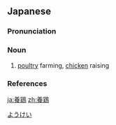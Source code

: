 ==Japanese==
{{wikipedia|lang=ja}}
{{ja-kanjitab|よう|けい|yomi=o}}

===Pronunciation===
{{ja-pron|yomi=o|ようけい|acc=0|acc_ref=DJR}}

===Noun===
{{ja-noun|ようけい|hhira=やうけい}}

# [[poultry]] farming, [[chicken]] raising

===References===
<references/>

[[Category:ja:Poultry|ようけい]]

[[ja:養鶏]]
[[zh:養鶏]]